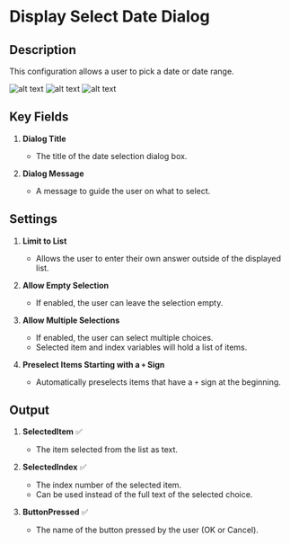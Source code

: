 # Display Select Date Dialog

## Description

This configuration allows a user to pick a date or date range.

![alt text](../assets/message-boxes/display-select-from-list-dialog.png)
![alt text](../assets/message-boxes/display-select-from-list-dialog1.png)
![alt text](../assets/message-boxes/display-select-from-list-dialog2.png)

## **Key Fields**

1. **Dialog Title**  
   - The title of the date selection dialog box.  

2. **Dialog Message**  
   - A message to guide the user on what to select.  

## **Settings**

1. **Limit to List**
   - Allows the user to enter their own answer outside of the displayed list.  

2. **Allow Empty Selection**
   - If enabled, the user can leave the selection empty.  

3. **Allow Multiple Selections**
   - If enabled, the user can select multiple choices.  
   - Selected item and index variables will hold a list of items.  

4. **Preselect Items Starting with a `+` Sign**
   - Automatically preselects items that have a `+` sign at the beginning.  

## **Output**

1. **SelectedItem** ✅  
   - The item selected from the list as text.  

2. **SelectedIndex** ✅  
   - The index number of the selected item.  
   - Can be used instead of the full text of the selected choice.  

3. **ButtonPressed** ✅  
   - The name of the button pressed by the user (OK or Cancel).  